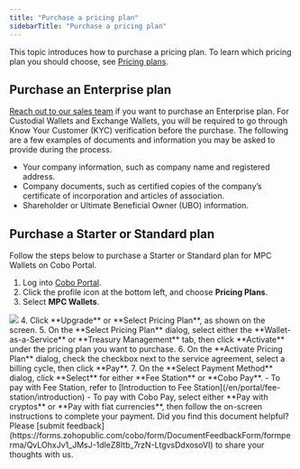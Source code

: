 ```yaml
---
title: "Purchase a pricing plan"
sidebarTitle: "Purchase a pricing plan"
---
```


This topic introduces how to purchase a pricing plan. To learn which pricing plan you should choose, see [Pricing plans](/en/portal/bills-and-payments/introduction#pricing-plans).

## Purchase an Enterprise plan

[Reach out to our sales team](https://www.cobo.com/book-demo/?utm_source=product-manual&utm_medium=product&utm_campaign=pricing-plan-intro&utm_content=enterprise-contact-sales) if you want to purchase an Enterprise plan. For Custodial Wallets and Exchange Wallets, you will be required to go through Know Your Customer (KYC) verification before the purchase. The following are a few examples of documents and information you may be asked to provide during the process.

- Your company information, such as company name and registered address.
- Company documents, such as certified copies of the company’s certificate of incorporation and articles of association.
- Shareholder or Ultimate Beneficial Owner (UBO) information.

## Purchase a Starter or Standard plan

Follow the steps below to purchase a Starter or Standard plan for MPC Wallets on Cobo Portal. 

1. Log into [Cobo Portal](https://portal.cobo.com/login).
2. Click the profile icon at the bottom left, and choose **Pricing Plans**. 
3. Select **MPC Wallets**.
<img src="/en/images/bills-and-payments/purchase-plan.png" className="screenshot_full_screen"/>
4. Click **Upgrade** or **Select Pricing Plan**, as shown on the screen.
5. On the **Select Pricing Plan** dialog, select either the **Wallet-as-a-Service** or **Treasury Management** tab, then click **Activate** under the pricing plan you want to purchase.
6. On the **Activate Pricing Plan** dialog, check the checkbox next to the service agreement, select a billing cycle, then click **Pay**.
7. On the **Select Payment Method** dialog, click **Select** for either **Fee Station** or **Cobo Pay**.
    - To pay with Fee Station, refer to [Introduction to Fee Station](/en/portal/fee-station/introduction)
    - To pay with Cobo Pay, select either **Pay with cryptos** or **Pay with fiat currencies**, then follow the on-screen instructions to complete your payment.
<Tip>Did you find this document helpful? Please [submit feedback](https://forms.zohopublic.com/cobo/form/DocumentFeedbackForm/formperma/QvLOhxJv1_JMsJ-1dleZ8Itb_7rzN-LtgvsDdxosoVI) to share your thoughts with us.</Tip>